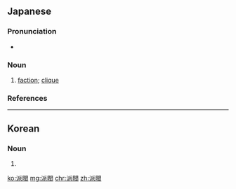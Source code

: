 ==Japanese==
{{ja-kanjitab|は|ばつ|yomi=on}}

===Pronunciation===
* {{ja-pron|yomi=o|はばつ|acc=0|acc_ref=NHK}}

===Noun===
{{ja-noun|はばつ}}

# [[faction]]; [[clique]]

===References===
<references/>

----

==Korean==
{{ko-hanjatab}}

===Noun===
{{ko-noun|hj|hangeul=파벌}}

# {{hanja form of|파벌|[[faction]]}}

[[ko:派閥]]
[[mg:派閥]]
[[chr:派閥]]
[[zh:派閥]]